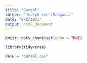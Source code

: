 ```yaml
---
title: "Cereal"
author: "Joseph Lee (Sangwoo)"
date: "9/8/2021"
output: html_document
---
```


```r
knitr::opts_chunk$set(echo = TRUE)
```

```r
library(tidyverse)

PATH = "cereal.csv"


```

